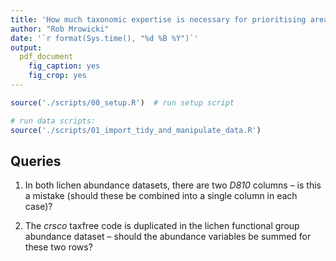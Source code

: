 ```yaml
---
title: 'How much taxonomic expertise is necessary for prioritising areas of lowland rainforest sites as habitats for lichens in northeast-Borneo?'
author: "Rob Mrowicki"
date: '`r format(Sys.time(), "%d %B %Y")`'
output:
  pdf_document
    fig_caption: yes
    fig_crop: yes
---
```


```r
source('./scripts/00_setup.R')  # run setup script
```

```r
# run data scripts:
source('./scripts/01_import_tidy_and_manipulate_data.R')
```

## Queries

1. In both lichen abundance datasets, there are two _D810_ columns -- is this a mistake (should these be combined into a single column in each case)?

1. The _crsco_ taxfree code is duplicated in the lichen functional group abundance dataset -- should the abundance variables be summed for these two rows?

